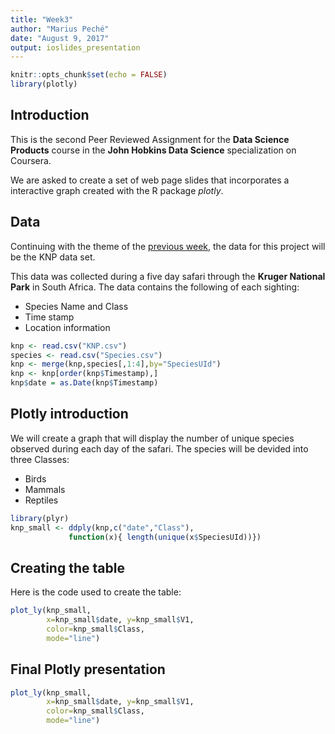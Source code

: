 ```yaml
---
title: "Week3"
author: "Marius Peché"
date: "August 9, 2017"
output: ioslides_presentation
---
```


```r
knitr::opts_chunk$set(echo = FALSE)
library(plotly)
```

## Introduction

This is the second Peer Reviewed Assignment for the __Data Science Products__ course in the __John Hobkins Data Science__ specialization on Coursera.


We are asked to create a set of web page slides that incorporates a interactive graph created with the R package _plotly_.


## Data 

Continuing with the theme of the [previous week](https://mpeche.github.io/ProgrammingAssignment9/Week2.html), the data for this project will be the KNP data set.

This data was collected during a five day safari through the __Kruger National Park__ in South Africa. The data contains the following of each sighting:

 * Species Name and Class
 * Time stamp
 * Location information
```r
knp <- read.csv("KNP.csv")
species <- read.csv("Species.csv")
knp <- merge(knp,species[,1:4],by="SpeciesUId")
knp <- knp[order(knp$Timestamp),]
knp$date = as.Date(knp$Timestamp)
```

## Plotly introduction

We will create a graph that will display the number of unique species observed during each day of the safari.
The species will be devided into three Classes:

 * Birds
 * Mammals
 * Reptiles
 
```r
library(plyr)
knp_small <- ddply(knp,c("date","Class"),
             function(x){ length(unique(x$SpeciesUId))})
```

## Creating the table

Here is the code used to create the table:

```r
plot_ly(knp_small,
        x=knp_small$date, y=knp_small$V1,
        color=knp_small$Class,
        mode="line")
```

## Final Plotly presentation
```r
plot_ly(knp_small,
        x=knp_small$date, y=knp_small$V1,
        color=knp_small$Class,
        mode="line")
```
